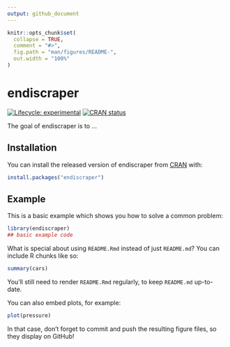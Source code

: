 ```yaml
---
output: github_document
---
```


<!-- README.md is generated from README.Rmd. Please edit that file -->

```r
knitr::opts_chunk$set(
  collapse = TRUE,
  comment = "#>",
  fig.path = "man/figures/README-",
  out.width = "100%"
)
```

# endiscraper

<!-- badges: start -->
[![Lifecycle: experimental](https://img.shields.io/badge/lifecycle-experimental-orange.svg)](https://www.tidyverse.org/lifecycle/#experimental)
[![CRAN status](https://www.r-pkg.org/badges/version/endiscraper)](https://CRAN.R-project.org/package=endiscraper)
<!-- badges: end -->

The goal of endiscraper is to ...

## Installation

You can install the released version of endiscraper from [CRAN](https://CRAN.R-project.org) with:

``` r
install.packages("endiscraper")
```

## Example

This is a basic example which shows you how to solve a common problem:

```r
library(endiscraper)
## basic example code
```

What is special about using `README.Rmd` instead of just `README.md`? You can include R chunks like so:

```r
summary(cars)
```

You'll still need to render `README.Rmd` regularly, to keep `README.md` up-to-date.

You can also embed plots, for example:

```r
plot(pressure)
```

In that case, don't forget to commit and push the resulting figure files, so they display on GitHub!
